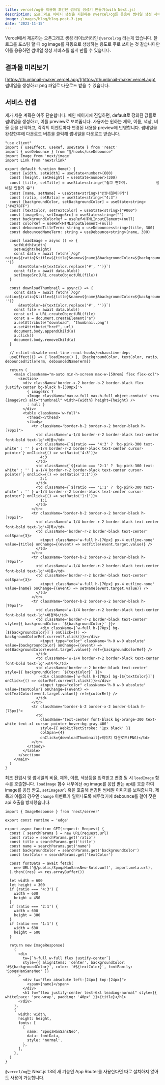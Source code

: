 ```yaml
---
title: vercel/og를 이용해 초간단 썸네일 생성기 만들기(with Next.js)
description: 오픈그래프 이미지 생성을 지원하는 @vercel/og를 응용해 썸네일 생성 서비스를 만들어보자
image: /images/blog/blog-post-3.jpg
date: "2023-11-15"
---
```


Vercel에서 제공하는 오픈그래프 생성 라이브러리인 `@vercel/og` 라는게 있습니다. 블로그를 포스팅 할 때 og image를 자동으로 생성하는 용도로 주로 쓰이는 것 같습니다만
이를 응용하면 썸네일 생성 서비스를 쉽게 만들 수 있습니다.

## 결과물 미리보기
[https://thumbnail-maker.vercel.app/](https://thumbnail-maker.vercel.app)   
썸네일을 생성하고 png 파일로 다운로드 받을 수 있습니다.

## 서비스 컨셉

제가 세운 계획은 아주 단순합니다. 메인 페이지에 진입하면, default로 정의된 값들로 썸네일을 생성하고, 이를 preview로 보여줍니다.
사용자는 원하는 제목, 이름, 색상, 비율 등을 선택하고, 각각의 이벤트마다 변경된 내용을 preview에 반영합니다.
썸네일을 완성한후에 다운로드 버튼을 클릭해 썸네일을 다운로드 받습니다.

<!-- 여기 mp4 -->

```tsx app/page.tsx
"use client"
import { useEffect, useRef, useState } from 'react'
import { useDebounce } from "@/hooks/useDebounce"
import Image from 'next/image'
import Link from 'next/link'

export default function Home() {
  const [width, setWidth] = useState<number>(600)
  const [height, setHeight] = useState<number>(300)
  const [title, setTitle] = useState<string>("쉽고 편하게.             썸네일 만들기 😀")
  const [name, setName] = useState<string>("@썸네일메이커")
  const [ratio, setRatio] = useState<string>("4:3")
  const [backgroundColor, setBackgroundColor] = useState<string>("#427BFF")
  const [textColor, setTextColor] = useState<string>("#000")
  const [imageSrc, setImageSrc] = useState<string>("")
  const backgroundColorRef = useRef<HTMLInputElement>(null)
  const colorRef = useRef<HTMLInputElement>(null)
  const debouncedTitleTerm: string = useDebounce<string>(title, 300)
  const debouncedNameTerm: string = useDebounce<string>(name, 300)  

  const loadImage = async () => {
    setWidth(width)
    setHeight(height)
    const data = await fetch(`/og?ratio=${ratio}&title=${title}&name=${name}&backgroundColor=${backgroundColor.replace('#', '')}
      &textColor=${textColor.replace('#', '')}`)
    const file = await data.blob()  
    setImageSrc(URL.createObjectURL(file))
  }

  const downloadThumbnail = async() => {
    const data = await fetch(`/og?ratio=${ratio}&title=${title}&name=${name}&backgroundColor=${backgroundColor.replace('#', '')}
      &textColor=${textColor.replace('#', '')}`)
    const file = await data.blob()
    const url = URL.createObjectURL(file)
    const a = document.createElement("a")
    a.setAttribute("download", 'thumbnail.png')
    a.setAttribute("href", url)
    document.body.appendChild(a)
    a.click()
    document.body.removeChild(a)
  }

  // eslint-disable-next-line react-hooks/exhaustive-deps
  useEffect(() => { loadImage() }, [backgroundColor, textColor, ratio, debouncedTitleTerm, debouncedNameTerm])

  return (
    <main className="m-auto min-h-screen max-w-[50rem] flex flex-col">
      <section>
        <div className='border-x-2 border-b-2 border-black flex justify-center bg-black h-[300px]'>
          { imageSrc ? 
          <Image className='max-w-full max-h-full object-contain' src={imageSrc} alt="thumbnail" width={width} height={height} /> 
          : null }     
        </div>
        <table className='w-full'>
          <thead></thead>
          <tbody>
            <tr className='border-b-2 border-x-2 border-black h-[70px]'>
              <td className='w-1/4 border-r-2 border-black text-center font-bold text-lg'>비율</td>
              <td className={`${ratio === '4:3' ? 'bg-pink-300 text-white' : '' } w-1/4 border-r-2 border-black text-center cursor-pointer`} onClick={() => setRatio('4:3')}>
                4:3
              </td>
              <td className={`${ratio === '2:1' ? 'bg-pink-300 text-white' : '' } w-1/4 border-r-2 border-black text-center cursor-pointer`} onClick={() => setRatio('2:1')}>
                2:1
              </td>
              <td className={`${ratio === '1:1' ? 'bg-pink-300 text-white' : '' } w-1/4 border-r-2 border-black text-center cursor-pointer`} onClick={() => setRatio('1:1')}>
                1:1
              </td>
            </tr>
            <tr className='border-b-2 border-x-2 border-black h-[70px]'>
              <td className='w-1/4 border-r-2 border-black text-center font-bold text-lg'>제목</td>
              <td className='border-r-2 border-black text-center' colSpan={3}>
                <input className='w-full h-[70px] px-4 outline-none' value={title} onChange={(event) => setTitle(event.target.value)} />
              </td>
            </tr>
            <tr className='border-b-2 border-x-2 border-black h-[70px]'>
              <td className='w-1/4 border-r-2 border-black text-center font-bold text-lg'>이름</td>
              <td className='border-r-2 border-black text-center' colSpan={3}>
                <input className='w-full h-[70px] px-4 outline-none' value={name} onChange={(event) => setName(event.target.value)} />
              </td>
            </tr>
            <tr className='border-b-2 border-x-2 border-black h-[70px]'>
              <td className='w-1/4 border-r-2 border-black text-center font-bold text-lg'>배경색</td>
              <td className='border-r-2 border-black text-center' style={{ backgroundColor: `${backgroundColor}` }}>
                <div className={`w-full h-[70px] bg-[${backgroundColor}]`} onClick={() => backgroundColorRef.current?.click()}></div>
                <input type="color" className='h-0 w-0 absolute' value={backgroundColor} onChange={(event) => setBackgroundColor(event.target.value)} ref={backgroundColorRef} />
              </td>
              <td className='w-1/4 border-r-2 border-black text-center font-bold text-lg'>글자색</td>
              <td className='border-r-2 border-black text-center' style={{ backgroundColor: `${textColor}` }}>
                <div className={`w-full h-[70px] bg-[${textColor}]`} onClick={() => colorRef.current?.click()}></div>
                <input type="color" className='h-0 w-0 absolute' value={textColor} onChange={(event) => setTextColor(event.target.value)} ref={colorRef} />
              </td>
            </tr>
            <tr className='border-b-2 border-x-2 border-black h-[75px]'>
              <td 
                className='text-center font-black bg-orange-300 text-white text-xl cursor-pointer hover:bg-gray-400' 
                style={{ WebkitTextStroke: '1px black' }}
                colSpan={4} 
                onClick={downloadThumbnail}>이미지 다운로드(PNG)</td>
            </tr>
          </tbody>
        </table>
      </section>
    </main>
  )
}
```
최초 진입시 및 썸네일의 비율, 제목, 이름, 색상등을 입력받고 변경 될 시 `loadImage` 함수를 호출합니다. `loadImage` 함수 내부에선 og image를 응답 받는 api를 호출
하여 image를 응답 받고, `setImageUrl` 훅을 호출해 변경된 썸네일 이미지를 보여줍니다. 제목과 이름의 경우엔 `change` 이벤트가 일어나도록 해두었기에 debounce를 걸어
잦은 api 호출을 방지했습니다.

<!-- 여기 page.tsx UI 이미지 -->


```tsx app/og/route.tsx
import { ImageResponse } from 'next/server'
 
export const runtime = 'edge'
 
export async function GET(request: Request) {
  const { searchParams } = new URL(request.url)
  const ratio = searchParams.get('ratio')
  const title = searchParams.get('title')
  const name = searchParams.get('name')
  const backgroundColor = searchParams.get('backgroundColor')
  const textColor = searchParams.get('textColor')

  const fontData = await fetch(
    new URL('@/public/SpoqaHanSansNeo-Bold.woff', import.meta.url),
  ).then((res) => res.arrayBuffer())  

  let width = 600
  let height = 300
  if (ratio === '4:3') {
    width = 600
    height = 450
  }
  if (ratio === '2:1') {
    width = 600
    height = 300
  }
  if (ratio === '1:1') {
    width = 600
    height = 600
  }

  return new ImageResponse(
    (
      <div 
        tw={`h-full w-full flex justify-center`} 
        style={{ alignItems: 'center', backgroundColor: `#${backgroundColor}`, color: `#${textColor}`, fontFamily: 'SpoqaHanSansNeo' }}
      >
        <div tw="flex absolute left-[24px] top-[24px]">
          <span>{name}</span>
        </div>        
        <h1 tw="flex justify-center text-6xl leading-normal" style={{ whiteSpace: 'pre-wrap', padding: '40px' }}>{title}</h1>
      </div>
    ),
    {
      width: width,
      height: height,
      fonts: [
        {
          name: 'SpoqaHanSansNeo',
          data: fontData,
          style: 'normal',
        },
      ],      
    },
  )
}
```
`@vercel/og`는 Next.js 13의 새 기능인 App Router를 사용한다면 따로 설치하지 않아도 사용이 가능합니다.

